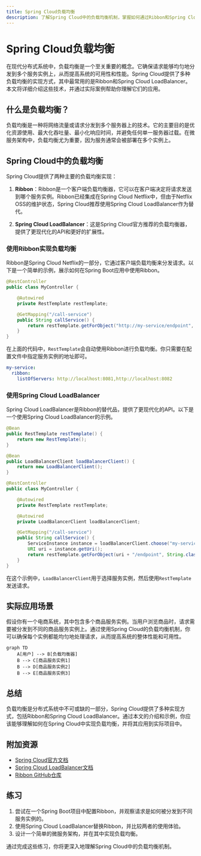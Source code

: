 ```yaml
---
title: Spring Cloud负载均衡
description: 了解Spring Cloud中的负载均衡机制，掌握如何通过Ribbon和Spring Cloud LoadBalancer实现分布式系统中的请求分发。
---
```


# Spring Cloud负载均衡

在现代分布式系统中，负载均衡是一个至关重要的概念。它确保请求能够均匀地分发到多个服务实例上，从而提高系统的可用性和性能。Spring Cloud提供了多种负载均衡的实现方式，其中最常用的是Ribbon和Spring Cloud LoadBalancer。本文将详细介绍这些技术，并通过实际案例帮助你理解它们的应用。

## 什么是负载均衡？

负载均衡是一种将网络流量或请求分发到多个服务器上的技术。它的主要目的是优化资源使用、最大化吞吐量、最小化响应时间，并避免任何单一服务器过载。在微服务架构中，负载均衡尤为重要，因为服务通常会被部署在多个实例上。

## Spring Cloud中的负载均衡

Spring Cloud提供了两种主要的负载均衡实现：

1. **Ribbon**：Ribbon是一个客户端负载均衡器，它可以在客户端决定将请求发送到哪个服务实例。Ribbon已经集成在Spring Cloud Netflix中，但由于Netflix OSS的维护状态，Spring Cloud推荐使用Spring Cloud LoadBalancer作为替代。

2. **Spring Cloud LoadBalancer**：这是Spring Cloud官方推荐的负载均衡器，提供了更现代化的API和更好的扩展性。

### 使用Ribbon实现负载均衡

Ribbon是Spring Cloud Netflix的一部分，它通过客户端负载均衡来分发请求。以下是一个简单的示例，展示如何在Spring Boot应用中使用Ribbon。

```java
@RestController
public class MyController {

    @Autowired
    private RestTemplate restTemplate;

    @GetMapping("/call-service")
    public String callService() {
        return restTemplate.getForObject("http://my-service/endpoint", String.class);
    }
}
```

在上面的代码中，`RestTemplate`会自动使用Ribbon进行负载均衡。你只需要在配置文件中指定服务实例的地址即可。

```yaml
my-service:
  ribbon:
    listOfServers: http://localhost:8081,http://localhost:8082
```

### 使用Spring Cloud LoadBalancer

Spring Cloud LoadBalancer是Ribbon的替代品，提供了更现代化的API。以下是一个使用Spring Cloud LoadBalancer的示例。

```java
@Bean
public RestTemplate restTemplate() {
    return new RestTemplate();
}

@Bean
public LoadBalancerClient loadBalancerClient() {
    return new LoadBalancerClient();
}

@RestController
public class MyController {

    @Autowired
    private RestTemplate restTemplate;

    @Autowired
    private LoadBalancerClient loadBalancerClient;

    @GetMapping("/call-service")
    public String callService() {
        ServiceInstance instance = loadBalancerClient.choose("my-service");
        URI uri = instance.getUri();
        return restTemplate.getForObject(uri + "/endpoint", String.class);
    }
}
```

在这个示例中，`LoadBalancerClient`用于选择服务实例，然后使用`RestTemplate`发送请求。

## 实际应用场景

假设你有一个电商系统，其中包含多个商品服务实例。当用户浏览商品时，请求需要被分发到不同的商品服务实例上。通过使用Spring Cloud的负载均衡机制，你可以确保每个实例都能均匀地处理请求，从而提高系统的整体性能和可用性。

```mermaid
graph TD
    A[用户] --> B[负载均衡器]
    B --> C[商品服务实例1]
    B --> D[商品服务实例2]
    B --> E[商品服务实例3]
```

## 总结

负载均衡是分布式系统中不可或缺的一部分，Spring Cloud提供了多种实现方式，包括Ribbon和Spring Cloud LoadBalancer。通过本文的介绍和示例，你应该能够理解如何在Spring Cloud中实现负载均衡，并将其应用到实际项目中。

## 附加资源

- [Spring Cloud官方文档](https://spring.io/projects/spring-cloud)
- [Spring Cloud LoadBalancer文档](https://docs.spring.io/spring-cloud-commons/docs/current/reference/html/#spring-cloud-loadbalancer)
- [Ribbon GitHub仓库](https://github.com/Netflix/ribbon)

## 练习

1. 尝试在一个Spring Boot项目中配置Ribbon，并观察请求是如何被分发到不同服务实例的。
2. 使用Spring Cloud LoadBalancer替换Ribbon，并比较两者的使用体验。
3. 设计一个简单的微服务架构，并在其中实现负载均衡。

通过完成这些练习，你将更深入地理解Spring Cloud中的负载均衡机制。
